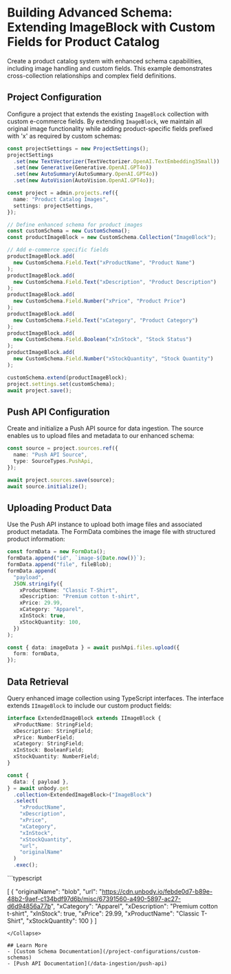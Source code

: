 
# Building Advanced Schema: Extending ImageBlock with Custom Fields for Product Catalog
Create a product catalog system with enhanced schema capabilities, including image handling and custom fields. This example demonstrates cross-collection relationships and complex field definitions.

## Project Configuration
Configure a project that extends the existing `ImageBlock` collection with custom e-commerce fields. By extending `ImageBlock`, we maintain all original image functionality while adding product-specific fields prefixed with 'x' as required by custom schemas:

```typescript
const projectSettings = new ProjectSettings();
projectSettings
  .set(new TextVectorizer(TextVectorizer.OpenAI.TextEmbedding3Small))
  .set(new Generative(Generative.OpenAI.GPT4o))
  .set(new AutoSummary(AutoSummary.OpenAI.GPT4o))
  .set(new AutoVision(AutoVision.OpenAI.GPT4o));

const project = admin.projects.ref({
  name: "Product Catalog Images",
  settings: projectSettings,
});

// Define enhanced schema for product images
const customSchema = new CustomSchema();
const productImageBlock = new CustomSchema.Collection("ImageBlock");

// Add e-commerce specific fields
productImageBlock.add(
  new CustomSchema.Field.Text("xProductName", "Product Name")
);
productImageBlock.add(
  new CustomSchema.Field.Text("xDescription", "Product Description")
);
productImageBlock.add(
  new CustomSchema.Field.Number("xPrice", "Product Price")
);
productImageBlock.add(
  new CustomSchema.Field.Text("xCategory", "Product Category")
);
productImageBlock.add(
  new CustomSchema.Field.Boolean("xInStock", "Stock Status")
);
productImageBlock.add(
  new CustomSchema.Field.Number("xStockQuantity", "Stock Quantity")
);

customSchema.extend(productImageBlock);
project.settings.set(customSchema);
await project.save();
```

## Push API Configuration
Create and initialize a Push API source for data ingestion. The source enables us to upload files and metadata to our enhanced schema:

```typescript
const source = project.sources.ref({
  name: "Push API Source",
  type: SourceTypes.PushApi,
});

await project.sources.save(source);
await source.initialize();
```

## Uploading Product Data
Use the Push API instance to upload both image files and associated product metadata. The FormData combines the image file with structured product information:

```typescript
const formData = new FormData();
formData.append("id", `image-${Date.now()}`);
formData.append("file", fileBlob);
formData.append(
  "payload",
  JSON.stringify({
    xProductName: "Classic T-Shirt",
    xDescription: "Premium cotton t-shirt",
    xPrice: 29.99,
    xCategory: "Apparel",
    xInStock: true,
    xStockQuantity: 100,
  })
);

const { data: imageData } = await pushApi.files.upload({
  form: formData,
});
```

## Data Retrieval
Query enhanced image collection using TypeScript interfaces. The interface extends `IImageBlock` to include our custom product fields:

```typescript
interface ExtendedImageBlock extends IImageBlock {
  xProductName: StringField;
  xDescription: StringField;
  xPrice: NumberField;
  xCategory: StringField;
  xInStock: BooleanField;
  xStockQuantity: NumberField;
}

const {
  data: { payload },
} = await unbody.get
  .collection<ExtendedImageBlock>("ImageBlock")
  .select(
    "xProductName",
    "xDescription",
    "xPrice",
    "xCategory",
    "xInStock",
    "xStockQuantity",
    "url",
    "originalName"
  )
  .exec();
```

<Collapse title="Response">
```typescript

[
    {
        "originalName": "blob",
        "url": "https://cdn.unbody.io/febde0d7-b89e-48b2-9aef-c134bdf97d6b/misc/67391560-a490-5897-ac27-d6d94856a77b",
        "xCategory": "Apparel",
        "xDescription": "Premium cotton t-shirt",
        "xInStock": true,
        "xPrice": 29.99,
        "xProductName": "Classic T-Shirt",
        "xStockQuantity": 100
    }
]

```
</Collapse>

## Learn More
- [Custom Schema Documentation](/project-configurations/custom-schemas)
- [Push API Documentation](/data-ingestion/push-api)
